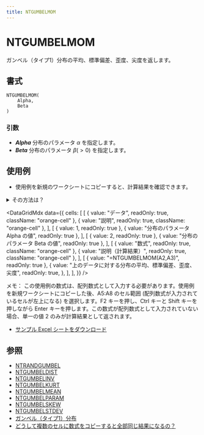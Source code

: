 ```yaml
---
title: NTGUMBELMOM
---
```



# NTGUMBELMOM

ガンベル（タイプ1）分布の平均、標準偏差、歪度、尖度を返します。

## 書式

```excel
NTGUMBELMOM(
    Alpha,
    Beta
)
```

### 引数

- **_Alpha_** 分布のパラメータ $\alpha$ を指定します。
- **_Beta_** 分布のパラメータ $\beta(>0)$ を指定します。

## 使用例

- 使用例を新規のワークシートにコピーすると、計算結果を確認できます。

<details>
<summary>その方法は？</summary>

1.  新しいブックまたはワークシートを作成します。
2.  ヘルプ トピックにある使用例を選択します（行番号および列番号を除く）。

    ![Selecting an example from Help](./../../assets/functions/HowToCopy.png)

    ヘルプから使用例を選択する

3.  Ctrl キーを押しながら C キーを押します。
4.  ワークシートのセル A1 を選択し、Ctrl キーを押しながら V キーを押します。
5.  計算結果と結果を返す数式の表示を切り替えるには、Ctrl キーを押しながら ` (アクサン グラーブ) キーを押すか、または [ツール] メニューの [ワークシート分析] をポイントし、[ワークシート分析モード] をクリックします。

</details>

<DataGridMdx
  data={{
    cells: [
      [
        { value: "データ", readOnly: true, className: "orange-cell" },
        { value: "説明", readOnly: true, className: "orange-cell" },
      ],
      [
        { value: 1, readOnly: true },
        { value: "分布のパラメータ Alpha の値", readOnly: true },
      ],
      [
        { value: 2, readOnly: true },
        { value: "分布のパラメータ Beta の値", readOnly: true },
      ],
      [
        { value: "数式", readOnly: true, className: "orange-cell" },
        { value: "説明（計算結果）", readOnly: true, className: "orange-cell" },
      ],
      [
        { value: "=NTGUMBELMOM(A2,A3)", readOnly: true },
        {
          value: "上のデータに対する分布の平均、標準偏差、歪度、尖度",
          readOnly: true,
        },
      ],
    ],
  }}
/>

メモ： この使用例の数式は、配列数式として入力する必要があります。使用例を新規ワークシートにコピーした後、A5:A8 のセル範囲 (配列数式が入力されているセルが左上になる) を選択します。F2 キーを押し、Ctrl キーと Shift キーを押しながら Enter キーを押します。この数式が配列数式として入力されていない場合、単一の値 2 のみが計算結果として返されます。

- [サンプル Excel シートをダウンロード](https://www.ntrand.com/files/NtRand2.xls "サンプル Excel シートをダウンロード")

## 参照

- [NTRANDGUMBEL](https://www.ntrand.com/jp/ntrandgumbel/)
- [NTGUMBELDIST](https://www.ntrand.com/jp/ntgumbeldist/)
- [NTGUMBELINV](https://www.ntrand.com/jp/ntgumbelinv/)
- [NTGUMBELKURT](https://www.ntrand.com/jp/ntgumbelkurt/)
- [NTGUMBELMEAN](https://www.ntrand.com/jp/ntgumbelmean/)
- [NTGUMBELPARAM](https://www.ntrand.com/jp/ntgumbelparam/)
- [NTGUMBELSKEW](https://www.ntrand.com/jp/ntgumbelskew/)
- [NTGUMBELSTDEV](https://www.ntrand.com/jp/ntgumbelstdev/)
- [ガンベル（タイプ1）分布](https://www.ntrand.com/jp/gumbel-type-i-distribution/)
- [どうして複数のセルに数式をコピーすると全部同じ結果になるの？](https://www.ntrand.com/jp/faq/#local_CtrlShiftEnter)
